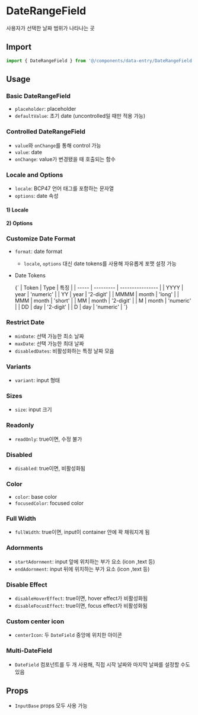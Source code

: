 
<Meta of={DateRangeFieldStories} />

# DateRangeField

사용자가 선택한 날짜 범위가 나타나는 곳

## Import

```js
import { DateRangeField } from '@/components/data-entry/DateRangeField';
```

## Usage

### Basic DateRangeField

- `placeholder`: placeholder
- `defaultValue`: 초기 date (uncontrolled일 때만 적용 가능)

<Canvas of={DateRangeFieldStories.BasicDateRangeField} />

### Controlled DateRangeField

- `value`와 `onChange`를 통해 control 가능
- `value`: date
- `onChange`: value가 변경됐을 때 호출되는 함수

<Canvas of={DateRangeFieldStories.ControlledDateRangeField} />

### Locale and Options

- `locale`: BCP47 언어 태그를 포함하는 문자열
- `options`: date 속성

#### 1) Locale

<Canvas of={DateRangeFieldStories.Locale} />

#### 2) Options

<Canvas of={DateRangeFieldStories.Options} />

### Customize Date Format

- `format`: date format

  - `locale`, `options` 대신 date tokens를 사용해 자유롭게 포맷 설정 가능

- Date Tokens

  <Markdown>
    {`
    | Token | Type | 특징 | 
    | ----- | --------- | ---------------- | 
    | YYYY | year | 'numeric' | 
    | YY | year | '2-digit' | 
    | MMMM | month | 'long' | 
    | MMM | month | 'short' | 
    | MM | month | '2-digit' | 
    | M | month | 'numeric' | 
    | DD | day | '2-digit' | 
    | D | day | 'numeric' | 
    `}
  </Markdown>

<Canvas of={DateRangeFieldStories.CustomizeDateFormat} />

### Restrict Date

- `minDate`: 선택 가능한 최소 날짜
- `maxDate`: 선택 가능한 최대 날짜
- `disabledDates`: 비활성화하는 특정 날짜 모음

<Canvas of={DateRangeFieldStories.RestrictDate} />

### Variants

- `variant`: input 형태

<Canvas of={DateRangeFieldStories.Variants} />

### Sizes

- `size`: input 크기

<Canvas of={DateRangeFieldStories.Sizes} />

### Readonly

- `readOnly`: true이면, 수정 불가

<Canvas of={DateRangeFieldStories.Readonly} />

### Disabled

- `disabled`: true이면, 비활성화됨

<Canvas of={DateRangeFieldStories.Disabled} />

### Color

- `color`: base color
- `focusedColor`: focused color

<Canvas of={DateRangeFieldStories.Color} />

### Full Width

- `fullWidth`: true이면, input이 container 안에 꽉 채워지게 됨

<Canvas of={DateRangeFieldStories.FullWidth} />

### Adornments

- `startAdornment`: input 앞에 위치하는 부가 요소 (icon ,text 등)
- `endAdornment`: input 뒤에 위치하는 부가 요소 (icon ,text 등)

<Canvas of={DateRangeFieldStories.Adornments} />

### Disable Effect

- `disableHoverEffect`: true이면, hover effect가 비활성화됨
- `disableFocusEffect`: true이면, focus effect가 비활성화됨

<Canvas of={DateRangeFieldStories.DisableEffect} />

### Custom center icon

- `centerIcon`: 두 `DateField` 중앙에 위치한 아이콘

<Canvas of={DateRangeFieldStories.CustomCenterIcon} />

### Multi-DateField

- `DateField` 컴포넌트를 두 개 사용해, 직접 시작 날짜와 마지막 날짜를 설정할 수도 있음

<Canvas of={DateRangeFieldStories.MultiDateField} />

## Props

- `InputBase` props 모두 사용 가능

<ArgTypes of={DateRangeFieldStories} sort="alpha" />
